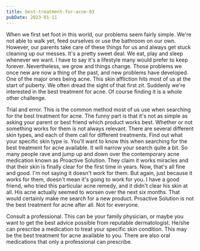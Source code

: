 ```yaml
---
title: best-treatment-for-acne-03
pubDate: 2023-01-11
---
```


When we first set foot in this world, our problems seem fairly simple. We're not able to walk yet, feed ourselves or use the bathroom on our own. However, our parents take care of these things for us and always get stuck cleaning up our messes. It's a pretty sweet deal. We eat, play and sleep whenever we want. I have to say it's a lifestyle many would prefer to keep forever. Nevertheless, we grow and things change. Those problems we once new are now a thing of the past, and new problems have developed. One of the major ones being acne. This skin affliction hits most of us at the start of puberty. We often dread the sight of that first zit. Suddenly we're interested in the best treatment for acne. Of course finding it is a whole other challenge. 

Trial and error. This is the common method most of us use when searching for the best treatment for acne. The funny part is that it's not as simple as asking your parent or best friend which product works best. Whether or not something works for them is not always relevant. There are several different skin types, and each of them call for different treatments. Find out what your specific skin type is. You'll want to know this when searching for the best treatment for acne available. It will narrow your search quite a bit. So many people rave and jump up and down over the contemporary acne medication known as Proactive Solution. They claim it works miracles and that their skin is finally clear for the first time in years. Now, that's all fine and good. I'm not saying it doesn't work for them. But again, just because it works for them, doesn't mean it's going to work for you. I have a good friend, who tried this particular acne remedy, and it didn't clear his skin at all. His acne actually seemed to worsen over the next six months. That would certainly make me search for a new product. Proactive Solution is not the best treatment for acne after all. Not for everyone. 

Consult a professional. This can be your family physician, or maybe you want to get the best advice possible from reputable dermatologist. He/she can prescribe a medication to treat your specific skin condition. This may be the best treatment for acne available to you. There are also oral medications that only a professional can prescribe.